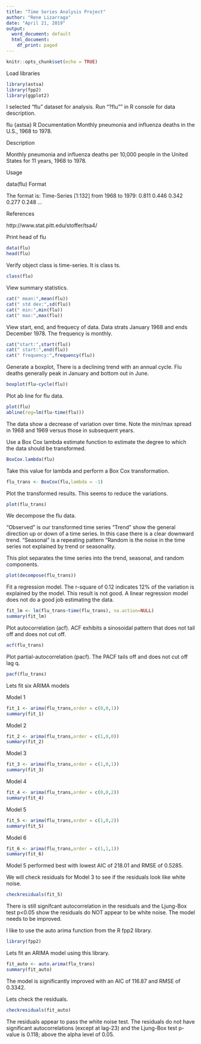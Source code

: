 ---
title: "Time Series Analysis Project"
author: "Rene Lizarraga"
date: "April 21, 2019"
output:
  word_document: default
  html_document:
    df_print: paged
---
```{r setup, include=FALSE}
knitr::opts_chunk$set(echo = TRUE)
```


Load libraries
```{r}
library(astsa)
library(fpp2)
library(ggplot2)
```


I selected "flu" dataset for analysis. Run "?flu"" in R console for data description. 


flu {astsa}	R Documentation
Monthly pneumonia and influenza deaths in the U.S., 1968 to 1978.

Description

Monthly pneumonia and influenza deaths per 10,000 people in the United States for 11 years, 1968 to 1978.

Usage

data(flu)
Format

The format is: Time-Series [1:132] from 1968 to 1979: 0.811 0.446 0.342 0.277 0.248 ...

References

http://www.stat.pitt.edu/stoffer/tsa4/


Print head of flu
```{r}
data(flu)
head(flu)
```


Verify object class is time-series. It is class ts.
```{r}
class(flu)
```


View summary statistics. 
```{r}
cat(" mean:",mean(flu))
cat(" std dev:",sd(flu))
cat(" min:",min(flu))
cat(" max:",max(flu))
```


View start, end, and frequecy of data. Data strats January 1968 and ends December 1978. The frequency is monthly. 
```{r}
cat("start:",start(flu)) 
cat(" start:",end(flu))
cat(" frequency:",frequency(flu))
```


Generate a boxplot,
There is a declining trend with an annual cycle. Flu deaths generally peak in January and bottom out in June. 
```{r}
boxplot(flu~cycle(flu))
```


Plot ab line for flu data.
```{r}
plot(flu)
abline(reg=lm(flu~time(flu)))
```


The data show a decrease of variation over time. Note the min/max spread in 1968 and 1969 versus those in subsequent years. 


Use a Box Cox lambda estimate function to estimate the degree to which the data should be transformed.
```{r}
BoxCox.lambda(flu)
```


Take this value for lambda and perform a Box Cox transformation.
```{r}
flu_trans <- BoxCox(flu,lambda = -1)
```


Plot the transformed results. This seems to reduce the variations. 
```{r}
plot(flu_trans)
```

We decompose the flu data. 

"Observed" is our transformed time series
"Trend" show the general direction up or down of a time series. In this case there is a clear downward trend.
"Seasonal" is a repeating pattern
"Random is the noise in the time series not explained by trend or seasonality. 

This plot separates the time series into the trend, seasonal, and random components. 

```{r}
plot(decompose(flu_trans))
```


Fit a regression model. The r-square of 0.12 indicates 12% of the variation is explained by the model. This result is not good. A linear regression model does not do a good job estimating the data. 

```{r}
fit_lm <- lm(flu_trans~time(flu_trans), na.action=NULL)
summary(fit_lm)
```
Plot autocorrelation (acf).  ACF exhibits a sinosoidal pattern that does not tail off and does not cut off. 
```{r}
acf(flu_trans)
```


Plot partial-autocorrelation (pacf). The PACF tails off and does not cut off lag q. 
```{r}
pacf(flu_trans)
```


Lets fit six ARIMA models


Model 1
```{r}
fit_1 <- arima(flu_trans,order = c(0,0,1))
summary(fit_1)
```


Model 2
```{r}
fit_2 <- arima(flu_trans,order = c(1,0,0))
summary(fit_2)
```


Model 3
```{r}
fit_3 <- arima(flu_trans,order = c(1,0,1))
summary(fit_3)
```


Model 4
```{r}
fit_4 <- arima(flu_trans,order = c(0,0,2))
summary(fit_4)
```


Model 5
```{r}
fit_5 <- arima(flu_trans,order = c(1,0,2))
summary(fit_5)
```


Model 6
```{r}
fit_6 <- arima(flu_trans,order = c(1,1,1))
summary(fit_6)
```


Model 5 performed best with lowest AIC of 218.01 and RMSE of 0.5285.

We will check residuals for Model 3 to see if the residuals look like white noise. 

```{r}
checkresiduals(fit_5)

```


There is still signifcant autocorrelation in the residuals and the Ljung-Box test p<0.05 show the residuals do NOT appear to be white noise. The model needs to be improved. 

I like to use the auto arima function from the R fpp2 library. 

```{r}
library(fpp2)
```


Lets fit an ARIMA model using this library. 

```{r}
fit_auto <- auto.arima(flu_trans)
summary(fit_auto)
```


The model is significantly improved with an AIC of 116.87 and RMSE of 0.3342. 

Lets check the residuals. 

```{r}
checkresiduals(fit_auto)
```


The residuals appear to pass the white noise test. The residuals do not have significant autocorrelations (except at lag-23) and the Ljung-Box test p-value is 0.118; above the alpha level of 0.05. 